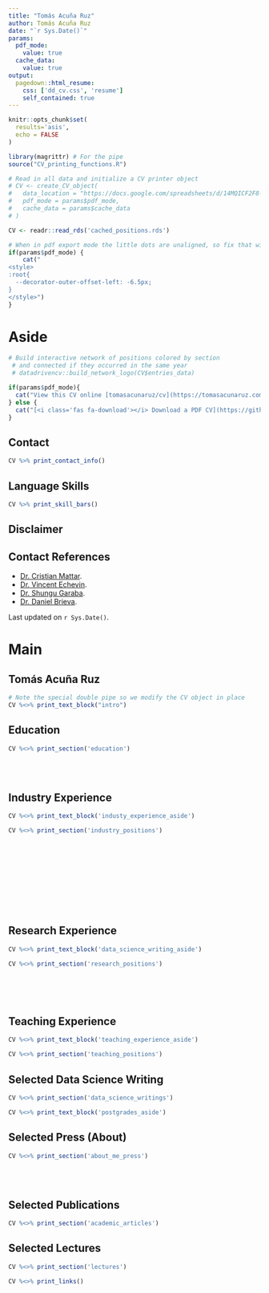 ```yaml
---
title: "Tomás Acuña Ruz"
author: Tomás Acuña Ruz
date: "`r Sys.Date()`"
params:
  pdf_mode:
    value: true
  cache_data:
    value: true
output:
  pagedown::html_resume:
    css: ['dd_cv.css', 'resume']
    self_contained: true
---
```


```r
knitr::opts_chunk$set(
  results='asis', 
  echo = FALSE
)

library(magrittr) # For the pipe
source("CV_printing_functions.R")

# Read in all data and initialize a CV printer object
# CV <- create_CV_object(
#   data_location = "https://docs.google.com/spreadsheets/d/14MQICF2F8-vf8CKPF1m4lyGKO6_thG-4aSwat1e2TWc",  
#   pdf_mode = params$pdf_mode,
#   cache_data = params$cache_data
# )

CV <- readr::read_rds('cached_positions.rds')

```


```r
# When in pdf export mode the little dots are unaligned, so fix that with some conditional CSS.
if(params$pdf_mode) {
    cat("
<style>
:root{
  --decorator-outer-offset-left: -6.5px;
}
</style>")
}
```


Aside
================================================================================

```r
# Build interactive network of positions colored by section
 # and connected if they occurred in the same year
 # datadrivencv::build_network_logo(CV$entries_data)
```


```r
if(params$pdf_mode){
  cat("View this CV online [tomasacunaruz/cv](https://tomasacunaruz.com/cv)")
} else {
  cat("[<i class='fas fa-download'></i> Download a PDF CV](https://github.com/tartomas/cv/raw/master/TAR_CV_2020.pdf)")
}
```

Contact {#contact}
--------------------------------------------------------------------------------

```r
CV %>% print_contact_info()
```



Language Skills {#skills}
--------------------------------------------------------------------------------

```r
CV %>% print_skill_bars()
```



Disclaimer {#disclaimer}
--------------------------------------------------------------------------------

Contact References {data-icon=book}
-------------------------------------------------------------------------------
  - [Dr. Cristian Mattar](mailto:cmattar@uchile.cl).
  - [Dr. Vincent Echevin](mailto:vincent.echevin@locean.ipsl.fr).
  - [Dr. Shungu Garaba](mailto:shungu.garaba@uni-oldenburg.de).
  - [Dr. Daniel Brieva](mailto:Physical.Marine.Research@gmail.com).

Last updated on `r Sys.Date()`.


Main
================================================================================

Tomás Acuña Ruz {#title}
--------------------------------------------------------------------------------

```r
# Note the special double pipe so we modify the CV object in place
CV %<>% print_text_block("intro") 
```



Education {data-icon=graduation-cap data-concise=true}
--------------------------------------------------------------------------------

```r
CV %<>% print_section('education')
```

<br>
<br>

Industry Experience {data-icon=suitcase}
--------------------------------------------------------------------------------

::: aside
```r
CV %<>% print_text_block('industy_experience_aside')
```
:::

```r
CV %<>% print_section('industry_positions')
```

<br>
<br>
<br>
<br>
<br>
<br>
<br>
<br>



Research Experience {data-icon=laptop}
--------------------------------------------------------------------------------
::: aside
```r
CV %<>% print_text_block('data_science_writing_aside')

```
:::

```r
CV %<>% print_section('research_positions')
```

<!-- These breaks just force a new page so section doesnt get cut off -->
<br>
<br>
<br>

Teaching Experience {data-icon=chalkboard-teacher}
--------------------------------------------------------------------------------
::: aside
```r
CV %<>% print_text_block('teaching_experience_aside')
```
:::


```r
CV %<>% print_section('teaching_positions')
```



Selected Data Science Writing {data-icon=chart-line}
--------------------------------------------------------------------------------

```r
CV %<>% print_section('data_science_writings')
```

::: aside
```r
CV %<>% print_text_block('postgrades_aside')
```
:::


Selected Press (About)  {data-icon=newspaper}
--------------------------------------------------------------------------------

```r
CV %<>% print_section('about_me_press')
```


<br>
<br>


<!-- Selected Press (By)  {data-icon=newspaper} -->
<!-- -------------------------------------------------------------------------------- -->

<!-- ```{r} -->
<!-- CV %<>% print_section('by_me_press') -->
<!-- ``` -->



Selected Publications {data-icon=book}
--------------------------------------------------------------------------------

```r
CV %<>% print_section('academic_articles')
```

Selected Lectures {data-icon=book}
--------------------------------------------------------------------------------
```r
CV %<>% print_section('lectures')
```


```r
CV %<>% print_links()
```
